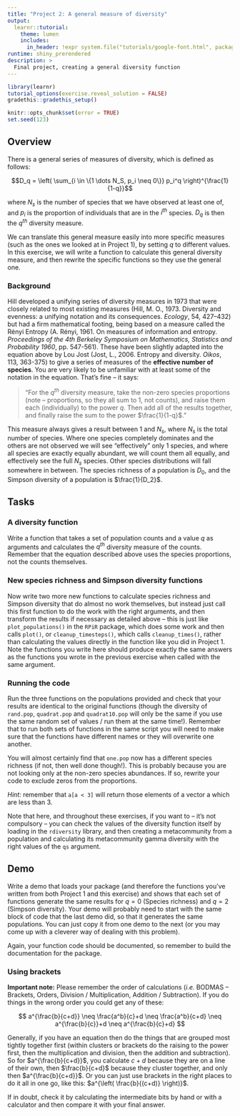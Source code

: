 ```yaml
---
title: "Project 2: A general measure of diversity"
output:
  learnr::tutorial:
    theme: lumen
    includes:
      in_header: !expr system.file("tutorials/google-font.html", package = "RPiR")
runtime: shiny_prerendered
description: >
  Final project, creating a general diversity function
---
```


```r
library(learnr)
tutorial_options(exercise.reveal_solution = FALSE)
gradethis::gradethis_setup()

knitr::opts_chunk$set(error = TRUE)
set.seed(123)
```


## Overview

There is a general series of measures of diversity, which is defined as 
follows:

$$D_q = \left( \sum_{i \in \{1 \dots N_S, p_i \neq 0\}} p_i^q \right)^{\frac{1}{1-q}}$$

where $N_s$ is the number of species that we have observed at least one of, and
$p_i$ is the proportion of individuals that are in the $i^{th}$ species. $D_q$ 
is then the $q^{th}$ diversity measure.

We can translate this general measure easily into more specific measures (such 
as the ones we looked at in Project 1), by setting $q$ to different values. In 
this exercise, we will write a function to calculate this general diversity
measure, and then rewrite the specific functions so they use the general one.

### Background

Hill developed a unifying series of diversity measures in 1973 that were 
closely related to most existing measures (Hill, M. O., 1973. Diversity and
evenness: a unifying notation and its consequences. *Ecology*, 54, 427--432) but 
had a firm mathematical footing, being based on a measure called the Rényi 
Entropy (A. Rényi, 1961. On measures of information and entropy. *Proceedings
of the 4th Berkeley Symposium on Mathematics, Statistics and Probability 1960*,
pp. 547-561). These have been slightly adapted into the equation above by Lou 
Jost (Jost, L., 2006. Entropy and diversity. *Oikos*, 113, 363-375) to give a 
series of measures of the **effective number of species**. You are very likely 
to be unfamiliar with at least some of the notation in the equation. That's 
fine -- it says:

> "For the $q^{th}$ diversity measure, take the non-zero species proportions 
(note -- proportions, so they all sum to 1, not counts), and raise them each 
(individually) to the power $q$. Then add all of the results together, and 
finally raise the sum to the power $\frac{1}{1-q}$."

This measure always gives a result between 1 and $N_s$, where $N_s$ is the 
total number of species. Where one species completely dominates and the others 
are not observed we will see "effectively" only 1 species, and where all 
species are exactly equally abundant, we will count them all equally, and 
effectively see the full $N_s$ species. Other species distributions will fall 
somewhere in between. The species richness of a population is $D_0$, and the 
Simpson diversity of a population is $\frac{1}{D_2}$.

## Tasks

### A diversity function

Write a function that takes a set of population counts and a value $q$ as 
arguments and calculates the $q^{th}$ diversity measure of the counts. Remember 
that the equation described above uses the species proportions, not the counts 
themselves.

### New species richness and Simpson diversity functions

Now write two more new functions to calculate species richness and Simpson 
diversity that do almost no work themselves, but instead just call this first 
function to do the work with the right arguments, and then transform the
results if necessary as detailed above -- this is just like 
`plot_populations()` in the `RPiR` package, which does some work and then 
calls `plot()`, or `cleanup_timesteps()`, which calls `cleanup_times()`, 
rather than calculating the values directly in the function like you did in
Project 1. Note the functions you write here should produce exactly the same
answers as the functions you wrote in the previous exercise when called with 
the same argument.

### Running the code

Run the three functions on the populations provided and check that your results 
are identical to the original functions (though the diversity of `rand.pop`, 
`quadrat.pop` and `quadrat10.pop` will only be the same if you use the same 
random set of values / run them at the same time!). Remember that to run both 
sets of functions in the same script you will need to make sure that the 
functions have different names or they will overwrite one another.

You will almost certainly find that `one.pop` now has a different species 
richness (if not, then well done though!). This is probably because you are not 
looking only at the non-zero species abundances. If so, rewrite your code to 
exclude zeros from the proportions.

*Hint:* remember that `a[a < 3]` will return those elements of a vector a which 
are less than 3.

Note that here, and throughout these exercises, if you want to -- it's not
compulsory -- you can check the values of the diversity function itself by 
loading in the `rdiversity` library, and then creating a metacommunity from a 
population and calculating its metacommunity gamma diversity with the right 
values of the `qs` argument.

## Demo

Write a demo that loads your package (and therefore the functions you've written
from both Project 1 and this exercise) and shows that each set of functions 
generate the same results for $q = 0$ (Species richness) and $q = 2$
(Simpson diversity). Your demo will probably need to start with the same block
of code that the last demo did, so that it generates the same populations. You
can just copy it from one demo to the next (or you may come up with a cleverer
way of dealing with this problem).

Again, your function code should be documented, so remember to build the
documentation for the package.

### Using brackets

**Important note:** Please remember the order of calculations (*i.e.* BODMAS --
Brackets, Orders, Division / Multiplication, Addition / Subtraction). If you 
do things in the wrong order you could get any of these:

$$
a^{\frac{b}{c+d}} \neq \frac{a^b}{c}+d \neq \frac{a^b}{c+d} \neq a^{\frac{b}{c}}+d \neq a^{\frac{b}{c}+d}
$$

Generally, if you have an equation then do the things that are grouped most
tightly together first (within clusters or brackets do the raising to the power
first, then the multiplication and division, then the addition and subtraction).
So for $a^{\frac{b}{c+d}}$, you calculate $c+d$ because they are on a line of
their own, then $\frac{b}{c+d}$ because they cluster together, and only then 
$a^{\frac{b}{c+d}}$. Or you can just use brackets in the right places to do it 
all in one go, like this: $a^{\left( \frac{b}{(c+d)} \right)}$.

If in doubt, check it by calculating the intermediate bits by hand or with a 
calculator and then compare it with your final answer.
